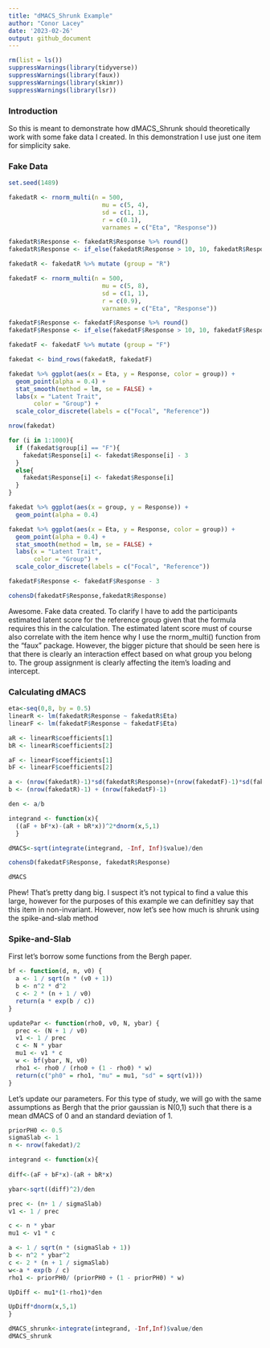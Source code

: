 ```yaml
---
title: "dMACS_Shrunk Example"
author: "Conor Lacey"
date: '2023-02-26'
output: github_document
---
```


```r
rm(list = ls())
suppressWarnings(library(tidyverse))
suppressWarnings(library(faux))
suppressWarnings(library(skimr))
suppressWarnings(library(lsr))
```


### Introduction 

So this is meant to demonstrate how dMACS_Shrunk should theoretically work with some fake data I created. In this demonstration I use just one item for simplicity sake.

### Fake Data

```r
set.seed(1489)

fakedatR <- rnorm_multi(n = 500, 
                          mu = c(5, 4), 
                          sd = c(1, 1), 
                          r = c(0.1), 
                          varnames = c("Eta", "Response"))

fakedatR$Response <- fakedatR$Response %>% round()
fakedatR$Response <- if_else(fakedatR$Response > 10, 10, fakedatR$Response)

fakedatR <- fakedatR %>% mutate (group = "R")

fakedatF <- rnorm_multi(n = 500, 
                          mu = c(5, 8), 
                          sd = c(1, 1), 
                          r = c(0.9), 
                          varnames = c("Eta", "Response"))

fakedatF$Response <- fakedatF$Response %>% round()
fakedatF$Response <- if_else(fakedatF$Response > 10, 10, fakedatF$Response)

fakedatF <- fakedatF %>% mutate (group = "F")

fakedat <- bind_rows(fakedatR, fakedatF)

fakedat %>% ggplot(aes(x = Eta, y = Response, color = group)) + 
  geom_point(alpha = 0.4) + 
  stat_smooth(method = lm, se = FALSE) +
  labs(x = "Latent Trait",
       color = "Group") + 
  scale_color_discrete(labels = c("Focal", "Reference"))

nrow(fakedat)

for (i in 1:1000){
  if (fakedat$group[i] == "F"){
    fakedat$Response[i] <- fakedat$Response[i] - 3
  }
  else{
    fakedat$Response[i] <- fakedat$Response[i]
  }
}

fakedat %>% ggplot(aes(x = group, y = Response)) + 
  geom_point(alpha = 0.4) 

fakedat %>% ggplot(aes(x = Eta, y = Response, color = group)) + 
  geom_point(alpha = 0.4) + 
  stat_smooth(method = lm, se = FALSE) +
  labs(x = "Latent Trait",
       color = "Group") + 
  scale_color_discrete(labels = c("Focal", "Reference"))

fakedatF$Response <- fakedatF$Response - 3

cohensD(fakedatF$Response,fakedatR$Response)
```

Awesome. Fake data created. To clarify I have to add the participants estimated latent score for the reference group given that the formula requires this in the calculation. The estimated latent score must of course also correlate with the item hence why I use the rnorm_multi() function from the "faux" package. However, the bigger picture that should be seen here is that there is clearly an interaction effect based on what group you belong to. The group assignment is clearly affecting the item's loading and intercept. 

### Calculating dMACS

```r
eta<-seq(0,8, by = 0.5)
linearR <- lm(fakedatR$Response ~ fakedatR$Eta)
linearF <- lm(fakedatF$Response ~ fakedatF$Eta)

aR <- linearR$coefficients[1]
bR <- linearR$coefficients[2]

aF <- linearF$coefficients[1]
bF <- linearF$coefficients[2]

a <- (nrow(fakedatR)-1)*sd(fakedatR$Response)+(nrow(fakedatF)-1)*sd(fakedatF$Response)
b <- (nrow(fakedatR)-1) + (nrow(fakedatF)-1) 

den <- a/b

integrand <- function(x){
  ((aF + bF*x)-(aR + bR*x))^2*dnorm(x,5,1)
  }

dMACS<-sqrt(integrate(integrand, -Inf, Inf)$value)/den

cohensD(fakedatF$Response, fakedatR$Response)

dMACS
```


Phew! That's pretty dang big. I suspect it's not typical to find a value this large, however for the purposes of this example we can definitley say that this item in non-invariant. However, now let's see how much is shrunk using the spike-and-slab method

### Spike-and-Slab

First let's borrow some functions from the Bergh paper. 
```r
bf <- function(d, n, v0) {
  a <- 1 / sqrt(n * (v0 + 1))
  b <- n^2 * d^2
  c <- 2 * (n + 1 / v0)
  return(a * exp(b / c))
}

updatePar <- function(rho0, v0, N, ybar) {
  prec <- (N + 1 / v0)
  v1 <- 1 / prec
  c <- N * ybar
  mu1 <- v1 * c
  w <- bf(ybar, N, v0)
  rho1 <- rho0 / (rho0 + (1 - rho0) * w)
  return(c("ph0" = rho1, "mu" = mu1, "sd" = sqrt(v1)))
}
```

Let's update our parameters. For this type of study, we will go with the same assumptions as Bergh that the prior gaussian is N(0,1) such that there is a mean dMACS of 0 and an standard deviation of 1. 

```r
priorPH0 <- 0.5
sigmaSlab <- 1
n <- nrow(fakedat)/2

integrand <- function(x){
  
diff<-(aF + bF*x)-(aR + bR*x)

ybar<-sqrt((diff)^2)/den

prec <- (n+ 1 / sigmaSlab)
v1 <- 1 / prec

c <- n * ybar
mu1 <- v1 * c

a <- 1 / sqrt(n * (sigmaSlab + 1))
b <- n^2 * ybar^2
c <- 2 * (n + 1 / sigmaSlab)
w<-a * exp(b / c)
rho1 <- priorPH0/ (priorPH0 + (1 - priorPH0) * w)

UpDiff <- mu1*(1-rho1)*den

UpDiff*dnorm(x,5,1)
}

dMACS_shrunk<-integrate(integrand, -Inf,Inf)$value/den
dMACS_shrunk
```

